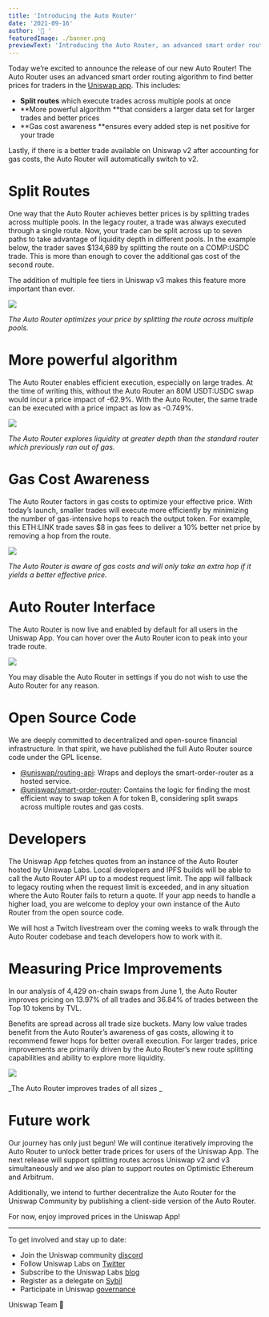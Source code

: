 ```yaml
---
title: 'Introducing the Auto Router'
date: '2021-09-16'
author: '🦄 '
featuredImage: ./banner.png
previewText: 'Introducing the Auto Router, an advanced smart order routing algorithm to find better prices for traders in the Uniswap app'
---
```


Today we’re excited to announce the release of our new Auto Router! The Auto Router uses an advanced smart order routing algorithm to find better prices for traders in the [Uniswap app](http://app.uniswap.org). This includes:

- **Split routes** which execute trades across multiple pools at once
- **More powerful algorithm **that considers a larger data set for larger trades and better prices
- **Gas cost awareness **ensures every added step is net positive for your trade

Lastly, if there is a better trade available on Uniswap v2 after accounting for gas costs, the Auto Router will automatically switch to v2.

# Split Routes

One way that the Auto Router achieves better prices is by splitting trades across multiple pools. In the legacy router, a trade was always executed through a single route. Now, your trade can be split across up to seven paths to take advantage of liquidity depth in different pools. In the example below, the trader saves \$134,689 by splitting the route on a COMP:USDC trade. This is more than enough to cover the additional gas cost of the second route.

The addition of multiple fee tiers in Uniswap v3 makes this feature more important than ever.

![](./split_routes.png)

_The Auto Router optimizes your price by splitting the route across multiple pools._

# More powerful algorithm

The Auto Router enables efficient execution, especially on large trades. At the time of writing this, without the Auto Router an 80M USDT:USDC swap would incur a price impact of -62.9%. With the Auto Router, the same trade can be executed with a price impact as low as -0.749%.

![](.//explore.png)

_The Auto Router explores liquidity at greater depth than the standard router which previously ran out of gas._

# Gas Cost Awareness

The Auto Router factors in gas costs to optimize your effective price. With today’s launch, smaller trades will execute more efficiently by minimizing the number of gas-intensive hops to reach the output token. For example, this ETH:LINK trade saves \$8 in gas fees to deliver a 10% better net price by removing a hop from the route.

![](./gas.png)

_The Auto Router is aware of gas costs and will only take an extra hop if it yields a better effective price._

# Auto Router Interface

The Auto Router is now live and enabled by default for all users in the Uniswap App. You can hover over the Auto Router icon to peak into your trade route.

![](./demo.gif)

You may disable the Auto Router in settings if you do not wish to use the Auto Router for any reason.

# Open Source Code

We are deeply committed to decentralized and open-source financial infrastructure. In that spirit, we have published the full Auto Router source code under the GPL license.

- [@uniswap/routing-api](https://github.com/Uniswap/routing-api): Wraps and deploys the smart-order-router as a hosted service.
- [@uniswap/smart-order-router](https://github.com/Uniswap/smart-order-router): Contains the logic for finding the most efficient way to swap token A for token B, considering split swaps across multiple routes and gas costs.

# Developers

The Uniswap App fetches quotes from an instance of the Auto Router hosted by Uniswap Labs. Local developers and IPFS builds will be able to call the Auto Router API up to a modest request limit. The app will fallback to legacy routing when the request limit is exceeded, and in any situation where the Auto Router fails to return a quote. If your app needs to handle a higher load, you are welcome to deploy your own instance of the Auto Router from the open source code.

We will host a Twitch livestream over the coming weeks to walk through the Auto Router codebase and teach developers how to work with it.

# Measuring Price Improvements

In our analysis of 4,429 on-chain swaps from June 1, the Auto Router improves pricing on 13.97% of all trades and 36.84% of trades between the Top 10 tokens by TVL.

Benefits are spread across all trade size buckets. Many low value trades benefit from the Auto Router’s awareness of gas costs, allowing it to recommend fewer hops for better overall execution. For larger trades, price improvements are primarily driven by the Auto Router’s new route splitting capabilities and ability to explore more liquidity.

![](./performance.png)

_The Auto Router improves trades of all sizes _

# Future work

Our journey has only just begun! We will continue iteratively improving the Auto Router to unlock better trade prices for users of the Uniswap App. The next release will support splitting routes across Uniswap v2 and v3 simultaneously and we also plan to support routes on Optimistic Ethereum and Arbitrum.

Additionally, we intend to further decentralize the Auto Router for the Uniswap Community by publishing a client-side version of the Auto Router.

For now, enjoy improved prices in the Uniswap App!

---

To get involved and stay up to date:

- Join the Uniswap community [discord](https://discord.com/invite/FCfyBSbCU5)
- Follow Uniswap Labs on [Twitter](https://twitter.com/Uniswap)
- Subscribe to the Uniswap Labs [blog](https://uniswap.org/rss.xml)
- Register as a delegate on [Sybil](https://sybil.org/#/delegates/uniswap)
- Participate in Uniswap [governance](https://gov.uniswap.org/)

Uniswap Team 🦄
